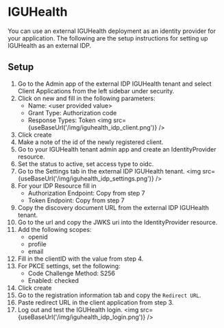 
# IGUHealth

You can use an external IGUHealth deployment as an identity provider for your application. 
The following are the setup instructions for setting up IGUHealth as an external IDP.

## Setup

1. Go to the Admin app of the external IDP IGUHealth tenant and select Client Applications from the left sidebar under security.
2. Click on new and fill in the following parameters:
   - Name: \<user provided value\>
   - Grant Type: Authorization code
   - Response Types: Token
<img src={useBaseUrl('/img/iguhealth_idp_client.png')} />
3. Click create
4. Make a note of the id of the newly registered client.
5. Go to your IGUHealth tenant admin app and create an IdentityProvider resource.
6. Set the status to active, set access type to oidc.
7. Go to the Settings tab in the external IDP IGUHealth tenant.
<img src={useBaseUrl('/img/iguhealth_idp_settings.png')} />
8. For your IDP Resource fill in 
    - Authorization Endpoint: Copy from step 7
    - Token Endpoint: Copy from step 7
9. Copy the discovery document URL from the external IDP IGUHealth tenant.
10. Go to the url and copy the JWKS uri into the IdentityProvider resource.
11. Add the following scopes: 
    * openid 
    * profile 
    * email
12. Fill in the clientID with the value from step 4.
13. For PKCE settings, set the following:
    - Code Challenge Method: S256
    - Enabled: checked
14. Click create
15. Go to the registration information tab and copy the `Redirect URL`.
16. Paste redirect URL in the client application from step 3.
17. Log out and test the IGUHealth login.
<img src={useBaseUrl('/img/iguhealth_idp_login.png')} />